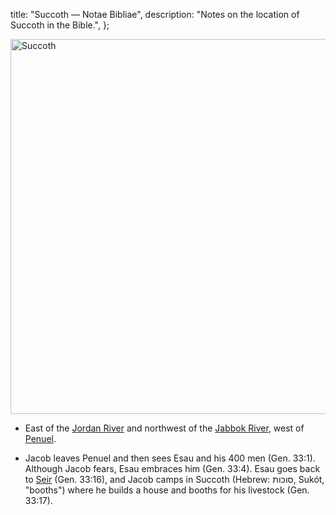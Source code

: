   title: "Succoth — Notae Bibliae",
  description: "Notes on the location of Succoth in the Bible.",
};

<Initial text="Succoth"/>

<Image
  className="sepia rounded"
  src="/places/succoth.jpg"
  alt="Succoth"
  width="600"
  height="600"
/>

- East of the [Jordan River](/places/old-testament/genesis/jordan-river) and northwest of the [Jabbok River](/places/old-testament/genesis/jabbok-river), west of [Penuel](/places/old-testament/genesis/penuel).

- Jacob leaves Penuel and then sees Esau and his 400 men (Gen. 33:1). Although Jacob fears, Esau embraces him (Gen. 33:4). Esau goes back to [Seir](/places/old-testament/genesis/seir) (Gen. 33:16), and Jacob camps in Succoth (Hebrew: סוכות, Sukót, "booths") where he builds a house and booths for his livestock (Gen. 33:17).
